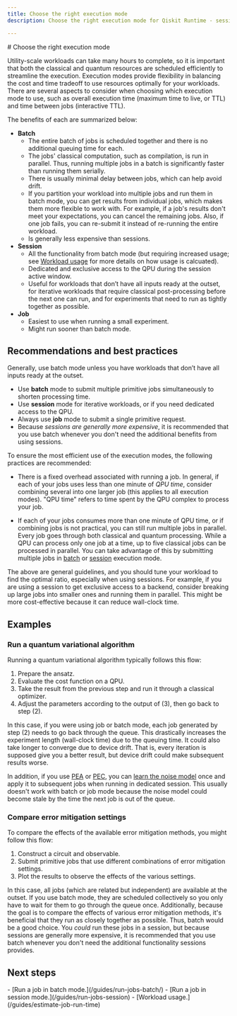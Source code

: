 ```yaml
---
title: Choose the right execution mode
description: Choose the right execution mode for Qiskit Runtime - sessions, batch, or single job.

---
```

<span id="sessions-versus-batch-usage" />
# Choose the right execution mode

Utility-scale workloads can take many hours to complete, so it is important that both the classical and quantum resources are scheduled efficiently to streamline the execution. Execution modes provide flexibility in balancing the cost and time tradeoff to use resources optimally for your workloads. There are several aspects to consider when choosing which execution mode to use, such as overall execution time (maximum time to live, or TTL) and time between jobs (interactive TTL).

The benefits of each are summarized below:

- **Batch**
   - The entire batch of jobs is scheduled together and there is no additional queuing time for each.
   - The jobs' classical computation, such as compilation, is run in parallel. Thus, running multiple jobs in a batch is significantly faster than running them serially.
   - There is usually minimal delay between jobs, which can help avoid drift.
   - If you partition your workload into multiple jobs and run them in batch mode, you can get results from individual jobs, which makes them more flexible to work with. For example, if a job's results don't meet your expectations, you can cancel the remaining jobs. Also, if one job fails, you can re-submit it instead of re-running the entire workload.
   - Is generally less expensive than sessions.
- **Session**
   - All the functionality from batch mode (but requiring increased usage; see [Workload usage](/guides/estimate-job-run-time#usage) for more details on how usage is calcuated).
   - Dedicated and exclusive access to the QPU during the session active window.
   - Useful for workloads that don’t have all inputs ready at the outset, for iterative workloads that require classical post-processing before the next one can run, and for experiments that need to run as tightly together as possible.
- **Job**
   - Easiest to use when running a small experiment.
   - Might run sooner than batch mode.

<span id="best-practices"></span>
## Recommendations and best practices

Generally, use batch mode unless you have workloads that don’t have all inputs ready at the outset.

- Use **batch** mode to submit multiple primitive jobs simultaneously to shorten processing time.
- Use **session** mode for iterative workloads, or if you need dedicated access to the QPU.
- Always use **job** mode to submit a single primitive request.
- Because _sessions are generally more expensive_, it is recommended that you use batch whenever you don't need the additional benefits from using sessions.

To ensure the most efficient use of the execution modes, the following practices are recommended:

- There is a fixed overhead associated with running a job. In general, if each of your jobs uses less than one minute of _QPU time_, consider combining several into one larger job (this applies to all execution modes). "QPU time" refers to time spent by the QPU complex to process your job.

- If each of your jobs consumes more than one minute of QPU time, or if combining jobs is not practical, you can still run multiple jobs in parallel. Every job goes through both classical and quantum processing. While a QPU can process only one job at a time, up to five classical jobs can be processed in parallel. You can take advantage of this by submitting multiple jobs in [batch](/guides/run-jobs-batch#partition) or [session](/guides/run-jobs-session#two-vqe) execution mode.

The above are general guidelines, and you should tune your workload to find the optimal ratio, especially when using sessions. For example, if you are using a session to get exclusive access to a backend, consider breaking up large jobs into smaller ones and running them in parallel. This might be more cost-effective because it can reduce wall-clock time.

## Examples

### Run a quantum variational algorithm

Running a quantum variational algorithm typically follows this flow:

1. Prepare the ansatz.
2. Evaluate the cost function on a QPU.
3. Take the result from the previous step and run it through a classical optimizer.
4. Adjust the parameters according to the output of (3), then go back to step (2).

In this case, if you were using job or batch mode, each job generated by step (2) needs to go back through the queue. This drastically increases the experiment length (wall-clock time) due to the queuing time. It could also take longer to converge due to device drift.  That is, every iteration is supposed give you a better result, but device drift could make subsequent results worse.

In addition, if you use [PEA](/guides/error-mitigation-and-suppression-techniques#pea) or [PEC](/guides/error-mitigation-and-suppression-techniques#pec), you can [learn the noise model](/guides/noise-learning) once and apply it to subsequent jobs when running in dedicated session. This usually doesn't work with batch or job mode because the noise model could become stale by the time the next job is out of the queue.

### Compare error mitigation settings

To compare the effects of the available error mitigation methods, you might follow this flow:

1. Construct a circuit and observable.
2. Submit primitive jobs that use different combinations of error mitigation settings.
3. Plot the results to observe the effects of the various settings.

In this case, all jobs (which are related but independent) are available at the outset. If you use batch mode, they are scheduled collectively so you only have to wait for them to go through the queue once.  Additionally, because the goal is to compare the effects of various error mitigation methods, it's beneficial that they run as closely together as possible. Thus, batch would be a good choice.  You _could_ run these jobs in a session, but because sessions are generally more expensive, it is recommended that you use batch whenever you don't need the additional functionality sessions provides.

## Next steps

<Admonition type="tip" title="Recommendations">
    - [Run a job in batch mode.](/guides/run-jobs-batch/)
    - [Run a job in session mode.](/guides/run-jobs-session)
    - [Workload usage.](/guides/estimate-job-run-time)
</Admonition>